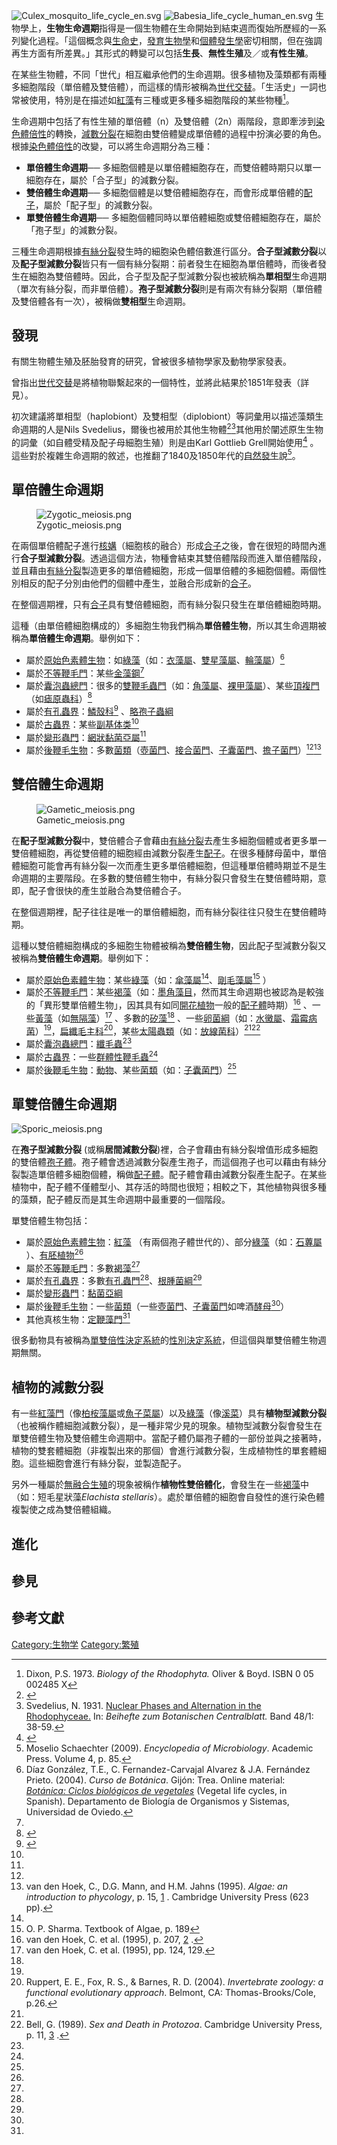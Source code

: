 {{NoteTA
|1 = zh-hans:周期; zh-hant:週期;
}}
{{About|生命週期|生活史形成的理論|生活史理論}}
[[File:Culex_mosquito_life_cycle_en.svg|thumb]]
[[File:Babesia_life_cycle_human_en.svg|thumb]]
生物學上，'''生物生命週期'''指得是一個生物體在生命開始到結束週而復始所歷經的一系列變化過程。「這個概念與[[生命史|生命史]]，[[發育生物學|發育生物學]]和[[個體發生學|個體發生學]]密切相關，但在強調再生方面有所差異。」其形式的轉變可以包括'''生長'''、'''無性生殖'''及／或'''有性生殖'''。

在某些生物體，不同「世代」相互繼承他們的生命週期。很多植物及藻類都有兩種多細胞階段（單倍體及雙倍體），而這樣的情形被稱為[[世代交替|世代交替]]。「生活史」一詞也常被使用，特別是在描述如[[紅藻|紅藻]]有三種或更多種多細胞階段的某些物種<ref name="Dixon73">Dixon, P.S. 1973. ''Biology of the Rhodophyta.'' Oliver & Boyd. ISBN 0 05 002485 X</ref>。

生命週期中包括了有性生殖的單倍體（n）及雙倍體（2n）兩階段，意即牽涉到[[染色體倍性|染色體倍性]]的轉換，[[減數分裂|減數分裂]]在細胞由雙倍體變成單倍體的過程中扮演必要的角色。根據[[染色體倍性|染色體倍性]]的改變，可以將生命週期分為三種：

*'''單倍體生命週期'''── 多細胞個體是以單倍體細胞存在，而雙倍體時期只以單一細胞存在，屬於「合子型」的減數分裂。
*'''雙倍體生命週期'''── 多細胞個體是以雙倍體細胞存在，而會形成單倍體的[[配子|配子]]，屬於「配子型」的減數分裂。
*'''單雙倍體生命週期'''── 多細胞個體同時以單倍體細胞或雙倍體細胞存在，屬於「孢子型」的減數分裂。

三種生命週期根據[[有絲分裂|有絲分裂]]發生時的細胞染色體倍數進行區分。'''合子型減數分裂'''以及'''配子型減數分裂'''皆只有一個有絲分裂期：前者發生在細胞為單倍體時，而後者發生在細胞為雙倍體時。因此，合子型及配子型減數分裂也被統稱為'''單相型'''生命週期（單次有絲分裂，而非單倍體）。'''孢子型減數分裂'''則是有兩次有絲分裂期（單倍體及雙倍體各有一次），被稱做'''雙相型'''生命週期。

==發現==

有關生物體生殖及胚胎發育的研究，曾被很多植物學家及動物學家發表。

{{link-en|威廉·霍夫邁斯特|Wilhelm Hofmeister}}曾指出[[世代交替|世代交替]]是將植物聯繫起來的一個特性，並將此結果於1851年發表（詳見{{link-en|植物的性別|History_of_botany#Plant_sexuality}}）。

初次建議將單相型（haplobiont）及雙相型（diplobiont）等詞彙用以描述藻類生命週期的人是Nils Svedelius，爾後也被用於其他生物體<ref>{{Citation |title=Nils Eberhard Svedelius. 1873-1960 | author=C. Skottsberg | journal=Biographical Memoirs of Fellows of the Royal Society | year=1961 | volume=7 | pages=294-312 }}</ref><ref>Svedelius, N. 1931. [http://bibdigital.rjb.csic.es/ing/Libro.php?Libro=3629&Pagina=41 Nuclear Phases and Alternation in the Rhodophyceae.] {{Wayback|url=http://bibdigital.rjb.csic.es/ing/Libro.php?Libro=3629&Pagina=41 |date=20131005061134 }} In: ''Beihefte zum Botanischen Centralblatt.'' Band 48/1: 38-59.</ref>其他用於闡述原生生物的詞彙（如自體受精及配子母細胞生殖）則是由Karl Gottlieb Grell開始使用<ref>{{Citation |title=Archaeal-eubacterial mergers in the origin of Eukarya: phylogenetic classification of life | author=L. Margulis | journal=PNAS | year=1996 | volume=93 | issue=3 | pages=1071-1076 }}</ref> 。這些對於複雜生命週期的敘述，也推翻了1840及1850年代的[[自然發生|自然發生]]說<ref>Moselio Schaechter (2009). ''Encyclopedia of Microbiology''. Academic Press. Volume 4, p. 85.</ref>。

==單倍體生命週期==
[[File:Zygotic_meiosis.png|thumb]]

在兩個單倍體配子進行[[核媾|核媾]]（細胞核的融合）形成[[合子|合子]]之後，會在很短的時間內進行'''合子型減數分裂'''。透過這個方法，物種會結束其雙倍體階段而進入單倍體階段，並且藉由[[有絲分裂|有絲分裂]]製造更多的單倍體細胞，形成一個單倍體的多細胞個體。兩個性別相反的配子分別由他們的個體中產生，並融合形成新的[[合子|合子]]。

在整個週期裡，只有[[合子|合子]]具有雙倍體細胞，而有絲分裂只發生在單倍體細胞時期。

這種（由單倍體細胞構成的）多細胞生物我們稱為'''單倍體生物'''，所以其生命週期被稱為'''單倍體生命週期'''。舉例如下：

* 屬於[[原始色素體生物|原始色素體生物]]：如[[綠藻|綠藻]]（如：[[衣藻屬|衣藻屬]]、[[雙星藻屬|雙星藻屬]]、[[輪藻屬|輪藻屬]]）<ref name="Díaz">Díaz González, T.E., C. Fernandez-Carvajal Alvarez & J.A. Fernández Prieto. (2004). ''Curso de Botánica''. Gijón: Trea. Online material: ''[http://www.unioviedo.es/bos/Asignaturas/Botanica/1.htm Botánica: Ciclos biológicos de vegetales] {{Wayback|url=http://www.unioviedo.es/bos/Asignaturas/Botanica/1.htm |date=20200514023212 }}'' (Vegetal life cycles, in Spanish).  Departamento de Biología de Organismos y Sistemas, Universidad de Oviedo.</ref>
*屬於[[不等鞭毛門|不等鞭毛門]]：某些[[金藻鋼|金藻鋼]]<ref name="Díaz" />
*屬於[[囊泡蟲總門|囊泡蟲總門]]：很多的[[雙鞭毛蟲門|雙鞭毛蟲門]]（如：[[角藻屬|角藻屬]]、[[裸甲藻屬|裸甲藻屬]]）、某些[[頂複門|頂複門]]（如[[瘧原蟲科|瘧原蟲科]]）<ref>{{Cite journal | last1 = Sinden | first1 = R. E. | last2 = Hartley | first2 = R. H.| title = Identification of the meiotic division of malarial parasites | journal = The Journal of protozoology | volume = 32 | issue = 4 | pages = 742–744 | year = 1985 | pmid = 3906103}}</ref>
*屬於[[有孔蟲界|有孔蟲界]]：[[鱗殼科|鱗殼科]]<ref>{{cite journal |vauthors=Lahr DJ, Parfrey LW, Mitchell EA, Katz LA, Lara E |title=The chastity of amoebae: re-evaluating evidence for sex in amoeboid organisms |journal=Proc. Biol. Sci. |volume=278 |issue=1715 |pages=2083–6|date=July 2011 |pmid=21429931 |pmc=3107637 |doi=10.1098/rspb.2011.0289 |url=http://rspb.royalsocietypublishing.org/cgi/pmidlookup?view=long&pmid=21429931}}</ref> 、[[略孢子蟲綱|略孢子蟲綱]]
*屬於[[古蟲界|古蟲界]]：某些[[副基体类|副基体类]]<ref name="Ruppert" />
*屬於[[變形蟲門|變形蟲門]]：[[網狀黏菌亞屬|網狀黏菌亞屬]]<ref name="Díaz" />
*屬於[[後鞭毛生物|後鞭毛生物]]：多數[[菌類|菌類]]（[[壺菌門|壺菌門]]、[[接合菌門|接合菌門]]、[[子囊菌門|子囊菌門]]、[[擔子菌門|擔子菌門]]）<ref name="Díaz" /><ref>van den Hoek, C., D.G. Mann, and H.M. Jahns (1995). ''Algae: an introduction to phycology'', p. 15, [https://books.google.com/books?id=s1P855ZWc0kC&lpg=PR5&hl=&pg=PA15#v=onepage&q&f=false] {{Wayback|url=https://books.google.com/books?id=s1P855ZWc0kC&lpg=PR5&hl=&pg=PA15#v=onepage&q&f=false |date=20200514023221 }}. Cambridge University Press (623 pp).</ref>

==雙倍體生命週期==
[[File:Gametic_meiosis.png|thumb]]

在'''配子型減數分裂'''中，雙倍體合子會藉由[[有絲分裂|有絲分裂]]去產生多細胞個體或者更多單一雙倍體細胞，再從雙倍體的細胞經由減數分裂產生[[配子|配子]]。在很多種酵母菌中，單倍體細胞可能會再有絲分裂一次而產生更多單倍體細胞，但這種單倍體時期並不是生命週期的主要階段。在多數的雙倍體生物中，有絲分裂只會發生在雙倍體時期，意即，配子會很快的產生並融合為雙倍體合子。

在整個週期裡，配子往往是唯一的單倍體細胞，而有絲分裂往往只發生在雙倍體時期。

這種以雙倍體細胞構成的多細胞生物體被稱為'''雙倍體生物'''，因此配子型減數分裂又被稱為'''雙倍體生命週期'''。舉例如下：

*屬於[[原始色素體生物|原始色素體生物]]：某些[[綠藻|綠藻]]（如：[[傘藻屬|傘藻屬]]<ref name="Díaz" />、[[剛毛藻屬|剛毛藻屬]]<ref>O. P. Sharma. Textbook of Algae, p. 189</ref> ）
*屬於[[不等鞭毛門|不等鞭毛門]]：某些[[褐藻|褐藻]]（如：[[墨角藻目|墨角藻目]]，然而其生命週期也被認為是較強的「異形雙單倍體生物」，因其具有如同[[開花植物|開花植物]]一般的[[配子體|配子體]]時期）<ref>van den Hoek, C. et al. (1995), p. 207, [https://books.google.co.uk/books?id=xuUoiFesSHMC&lpg=PP1&hl=pt-BR&pg=PA207#v=onepage&q&f=false] {{Wayback|url=https://books.google.co.uk/books?id=xuUoiFesSHMC&lpg=PP1&hl=pt-BR&pg=PA207#v=onepage&q&f=false |date=20200514023225 }}.</ref> 、一些[[黃藻|黃藻]]（如[[無隔藻|無隔藻]]）<ref>van den Hoek,  C. et al. (1995), pp. 124, 129.</ref> 、多數的[[矽藻|矽藻]]<ref name="Ruppert" /> 、一些[[卵菌綱|卵菌綱]]（如：[[水黴屬|水黴屬]]、[[霜霉病菌|霜霉病菌]]）<ref name="Díaz" />，[[扁纖毛主科|扁纖毛主科]]<ref name="Ruppert">Ruppert, E. E., Fox, R. S., & Barnes, R. D. (2004). ''Invertebrate zoology: a functional evolutionary approach''. Belmont, CA: Thomas-Brooks/Cole, p.26.</ref>，某些[[太陽蟲類|太陽蟲類]]（如：[[放線菌科|放線菌科]]）<ref name="Ruppert" /><ref>Bell, G. (1989). ''Sex and Death in Protozoa''. Cambridge University Press, p. 11, [https://books.google.com/books?id=0lCengzqXfsC&lpg=PP1&hl=&pg=PA11#v=onepage&q&f=false] {{Wayback|url=https://books.google.com/books?id=0lCengzqXfsC&lpg=PP1&hl=&pg=PA11#v=onepage&q&f=false |date=20200514023230 }}.</ref>
*屬於[[囊泡蟲總門|囊泡蟲總門]]：[[纖毛蟲|纖毛蟲]]<ref name="Ruppert" /> 
*屬於[[古蟲界|古蟲界]]：一些[[群體性鞭毛蟲|群體性鞭毛蟲]]<ref name="Ruppert" /> 
*屬於[[後鞭毛生物|後鞭毛生物]]：[[動物|動物]]、某些[[菌類|菌類]]（如：[[子囊菌門|子囊菌門]]）<ref name="Díaz" />

==單雙倍體生命週期==
[[File:Sporic_meiosis.png|thumb]]
{{Main|世代交替}}

在'''孢子型減數分裂''' (或稱'''居間減數分裂''')裡，合子會藉由有絲分裂增值形成多細胞的雙倍體[[孢子體|孢子體]]。孢子體會透過減數分裂產生孢子，而這個孢子也可以藉由有絲分裂製造單倍體多細胞個體，稱做[[配子體|配子體]]。配子體會藉由減數分裂產生配子。在某些植物中，配子體不僅體型小、其存活的時間也很短；相較之下，其他植物與很多種的藻類，配子體反而是其生命週期中最重要的一個階段。

單雙倍體生物包括：

*屬於[[原始色素體生物|原始色素體生物]]：[[紅藻|紅藻]] （有兩個孢子體世代的）、部分[[綠藻|綠藻]]（如：[[石蓴屬|石蓴屬]] ）、[[有胚植物|有胚植物]]<ref name="Díaz" /> 
*屬於[[不等鞭毛門|不等鞭毛門]]：多數[[褐藻|褐藻]]<ref name="Díaz" />
*屬於[[有孔蟲界|有孔蟲界]]：多數[[有孔蟲門|有孔蟲門]]<ref name="Díaz" />、[[根腫菌綱|根腫菌綱]]<ref name="Díaz" />
*屬於[[變形蟲門|變形蟲門]]：[[黏菌亞綱|黏菌亞綱]]
*屬於[[後鞭毛生物|後鞭毛生物]]：一些[[菌類|菌類]]（一些[[壺菌門|壺菌門]]、[[子囊菌門|子囊菌門]]如啤酒[[酵母|酵母]]<ref name="Díaz" />）
*其他真核生物：[[定鞭藻門|定鞭藻門]]<ref name="Ruppert" />

很多動物具有被稱為[[單雙倍性決定系統|單雙倍性決定系統]]的[[性別決定系統|性別決定系統]]，但這個與單雙倍體生物週期無關。

==植物的減數分裂==
有一些[[紅藻門|紅藻門]]（像[[柏桉藻屬|柏桉藻屬]]或[[魚子菜屬|魚子菜屬]]）以及[[綠藻|綠藻]]（像[[溪菜目|溪菜]]）具有'''植物型減數分裂'''（也被稱作體細胞減數分裂），是一種非常少見的現象。植物型減數分裂會發生在單雙倍體生物及雙倍體生命週期中。當配子體仍屬孢子體的一部份並與之接著時，植物的雙套體細胞（非複製出來的那個）會進行減數分裂，生成植物性的單套體細胞。這些細胞會進行有絲分裂，並製造配子。

另外一種屬於[[無融合生殖|無融合生殖]]的現象被稱作'''植物性雙倍體化'''，會發生在一些[[褐藻纲|褐藻]]中（如：短毛星狀藻''Elachista stellaris''）。處於單倍體的細胞會自發性的進行染色體複製使之成為雙倍體組織。

==進化==
==參見==
==參考文獻==
{{Reflist|2}}

{{Authority control}}

[[Category:生物学|Category:生物学]]
[[Category:繁殖|Category:繁殖]]